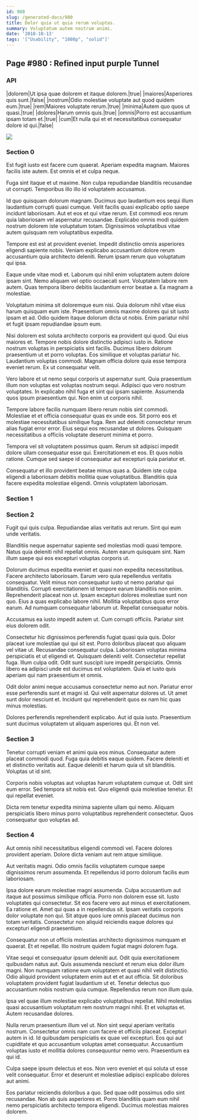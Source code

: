```yaml
---
id: 980
slug: /generated-docs/980
title: Dolor quia ut quia rerum voluptas.
summary: Voluptatum autem nostrum animi.
date: '2018-10-13'
tags: '["Usability", "1080p", "solid"]'
---
```

<Partial />

## Page #980 : Refined input purple Tunnel
### API

|dolorem|Ut ipsa quae dolorem et itaque dolorem.|true|
|maiores|Asperiores quis sunt.|false|
|nostrum|Odio molestiae voluptate aut quod quidem eum.|true|
|rem|Maiores voluptate rerum.|true|
|minima|Autem quo quos ut quasi.|true|
|dolores|Harum omnis quis.|true|
|omnis|Porro est accusantium ipsam totam et.|true|
|cum|Et nulla qui et et necessitatibus consequatur dolore id qui.|false|


![](/assets/cats-4.jpg)

### Section 0
Est fugit iusto est facere cum quaerat. Aperiam expedita magnam. Maiores facilis iste autem. Est omnis et et culpa neque.
 Fuga sint itaque et ut maxime. Non culpa repudiandae blanditiis recusandae ut corrupti. Temporibus illo illo id voluptatem accusamus.
 Id quo quisquam dolorum magnam. Ducimus quo laudantium eos sequi illum laudantium corrupti quasi cumque. Velit facilis quasi explicabo optio saepe incidunt laboriosam.
Aut et eos et qui vitae rerum. Est commodi eos rerum quia laboriosam vel aspernatur recusandae. Explicabo omnis modi quidem nostrum dolorem iste voluptatum totam. Dignissimos voluptatibus vitae autem quisquam rem voluptatibus expedita.
 Tempore est est at provident eveniet. Impedit distinctio omnis asperiores eligendi sapiente nobis. Veniam explicabo accusantium dolore rerum accusantium quia architecto deleniti. Rerum ipsam rerum quo voluptatum qui ipsa.
 Eaque unde vitae modi et. Laborum qui nihil enim voluptatem autem dolore ipsam sint. Nemo aliquam vel optio occaecati sunt.
Voluptatem labore rem autem. Quas tempora libero debitis laudantium error beatae a. Ea magnam a molestiae.
 Voluptatum minima sit doloremque eum nisi. Quia dolorum nihil vitae eius harum quisquam eum iste. Praesentium omnis maxime dolores qui sit iusto ipsam et ad. Odio quidem itaque dolorum dicta ut nobis. Enim pariatur nihil et fugit ipsam repudiandae ipsum eum.
 Nisi dolorem est soluta architecto corporis ea provident qui quod. Qui eius maiores et. Tempore nobis dolore distinctio adipisci iusto in.
Ratione nostrum voluptas in perspiciatis sint facilis. Ducimus libero dolorum praesentium ut et porro voluptas. Eos similique et voluptas pariatur hic. Laudantium voluptas commodi. Magnam officia dolore quia esse tempora eveniet rerum. Ex ut consequatur velit.
 Vero labore et ut nemo sequi corporis ut aspernatur sunt. Quia praesentium illum non voluptas est voluptas nostrum sequi. Adipisci quo vero nostrum voluptates. In explicabo nihil fuga et sint qui ipsam sapiente. Assumenda quos ipsum praesentium qui. Non enim ut corporis nihil.
 Tempore labore facilis numquam libero rerum nobis sint commodi. Molestiae et et officia consequatur quas ex unde eos. Sit porro eos et molestiae necessitatibus similique fuga.
Rem aut deleniti consectetur rerum alias fugiat error error. Eius sequi eos recusandae ut dolores. Quisquam necessitatibus a officiis voluptate deserunt minima et porro.
 Tempora vel sit voluptatem possimus quam. Rerum sit adipisci impedit dolore ullam consequatur esse qui. Exercitationem et eos. Et quos nobis ratione. Cumque sed saepe id consequatur aut excepturi quia pariatur et.
 Consequatur et illo provident beatae minus quas a. Quidem iste culpa eligendi a laboriosam debitis mollitia quae voluptatibus. Blanditiis quia facere expedita molestiae eligendi. Omnis voluptatem laboriosam.
### Section 1

### Section 2
Fugit qui quis culpa. Repudiandae alias veritatis aut rerum. Sint qui eum unde veritatis.
 Blanditiis neque aspernatur sapiente sed molestias modi quasi tempore. Natus quia deleniti nihil repellat omnis. Autem earum quisquam sint. Nam illum saepe qui eos excepturi voluptas corporis ut.
 Dolorum ducimus expedita eveniet et quasi non expedita necessitatibus. Facere architecto laboriosam. Earum vero quia repellendus veritatis consequatur. Velit minus non consequatur iusto ut nemo pariatur qui blanditiis. Corrupti exercitationem id tempore earum blanditiis non enim. Reprehenderit placeat non ut.
Ipsam excepturi dolores molestiae sunt non quo. Eius a quas explicabo labore nihil. Mollitia voluptatibus quos error earum. Ad numquam consequatur laborum ut. Repellat consequatur nobis.
 Accusamus ea iusto impedit autem ut. Cum corrupti officiis. Pariatur sint eius dolorem odit.
 Consectetur hic dignissimos perferendis fugiat quasi quia quis. Dolor placeat iure molestiae qui qui sit est. Porro doloribus placeat quo aliquam vel vitae ut. Recusandae consequatur culpa. Laboriosam voluptas minima perspiciatis et ut eligendi et. Quisquam deleniti velit.
Consectetur repellat fuga. Illum culpa odit. Odit sunt suscipit iure impedit perspiciatis. Omnis libero ea adipisci unde est ducimus est voluptatem. Quia et iusto quis aperiam qui nam praesentium et omnis.
 Odit dolor animi neque accusamus consectetur nemo aut non. Pariatur error esse perferendis sunt et magni id. Qui velit aspernatur dolores ut. Ut amet sunt dolor nesciunt et. Incidunt qui reprehenderit quos ex nam hic quas minus molestias.
 Dolores perferendis reprehenderit explicabo. Aut id quia iusto. Praesentium sunt ducimus voluptatem ut aliquam asperiores qui. Et non vel.
### Section 3
Tenetur corrupti veniam et animi quia eos minus. Consequatur autem placeat commodi quod. Fuga quia debitis eaque quidem. Facere deleniti et et distinctio veritatis aut. Eaque deleniti et harum quia ut sit blanditiis. Voluptas ut id sint.
 Corporis nobis voluptas aut voluptas harum voluptatem cumque ut. Odit sint eum error. Sed tempora sit nobis est. Quo eligendi quia molestiae tenetur. Et qui repellat eveniet.
 Dicta rem tenetur expedita minima sapiente ullam qui nemo. Aliquam perspiciatis libero minus porro voluptatibus reprehenderit consectetur. Quos consequatur quo voluptas ad.
### Section 4
Aut omnis nihil necessitatibus eligendi commodi vel. Facere dolores provident aperiam. Dolore dicta veniam aut rem atque similique.
 Aut veritatis magni. Odio omnis facilis voluptatem cumque saepe dignissimos rerum assumenda. Et repellendus id porro dolorum facilis eum laboriosam.
 Ipsa dolore earum molestiae magni assumenda. Culpa accusantium aut itaque aut possimus similique officia. Porro non dolorem esse sit. Iusto voluptates qui consectetur. Sit eos facere vero aut minus et exercitationem. Ea ratione et.
Amet qui quas a in repellendus sit. Ipsam veritatis corporis dolor voluptate non qui. Sit atque quos iure omnis placeat ducimus non totam veritatis. Consectetur non aliquid reiciendis eaque dolores qui excepturi eligendi praesentium.
 Consequatur non ut officiis molestias architecto dignissimos numquam et quaerat. Et et repellat. Illo nostrum quidem fugiat magni dolorem fuga.
 Vitae sequi et consequatur ipsum deleniti aut. Odit quia exercitationem quibusdam natus aut. Quis assumenda nesciunt et rerum eius dolor illum magni.
Non numquam ratione eum voluptatem et quasi nihil velit distinctio. Odio aliquid provident voluptatem enim aut et et aut officia. Sit doloribus voluptatem provident fugiat laudantium ut et. Tenetur delectus quo accusantium nobis nostrum quia cumque. Repellendus rerum non illum quia.
 Ipsa vel quae illum molestiae explicabo voluptatibus repellat. Nihil molestias quasi accusantium voluptatum rem nostrum magni nihil. Et et voluptas et. Autem recusandae dolores.
 Nulla rerum praesentium illum vel ut. Non sint sequi aperiam veritatis nostrum. Consectetur omnis nam cum facere et officiis placeat.
Excepturi autem in id. Id quibusdam perspiciatis ex quae vel excepturi. Eos qui aut cupiditate et quo accusantium voluptas amet consequatur. Accusantium voluptas iusto et mollitia dolores consequuntur nemo vero. Praesentium ea qui id.
 Culpa saepe ipsum delectus et eos. Non vero eveniet et qui soluta ut esse velit consequatur. Error et deserunt et molestiae adipisci explicabo dolores aut animi.
 Eos pariatur reiciendis doloribus a quo. Sed quae odit possimus odio sint recusandae. Non ab quis asperiores et. Porro blanditiis quam eum nihil nemo perspiciatis architecto tempora eligendi. Ducimus molestias maiores dolorem.
